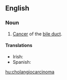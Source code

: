 ==English==
{{wikipedia}}
===Noun===
{{en-noun|s|cholangiocarcinomata}}

# {{context|pathology|lang=en}} [[cancer|Cancer]] of the [[bile duct]].

====Translations====
{{trans-top|pathology: cancer of the bile duct}}
* Irish: {{t|ga|ailse dhucht an domlais|f}}
* Spanish: {{t|es|colangiocarcinoma}}
{{trans-mid}}
{{trans-bottom}}

[[hu:cholangiocarcinoma]]